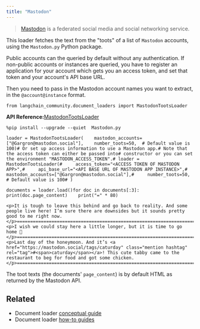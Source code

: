 ```yaml
---
title: "Mastodon"
---
```


> [Mastodon](https://joinmastodon.org/) is a federated social media and social networking service.

This loader fetches the text from the "toots" of a list of `Mastodon` accounts, using the `Mastodon.py` Python package.

Public accounts can the queried by default without any authentication. If non-public accounts or instances are queried, you have to register an application for your account which gets you an access token, and set that token and your account's API base URL.

Then you need to pass in the Mastodon account names you want to extract, in the `@account@instance` format.

```
from langchain_community.document_loaders import MastodonTootsLoader
```

**API Reference:**[MastodonTootsLoader](https://python.langchain.com/api_reference/community/document_loaders/langchain_community.document_loaders.mastodon.MastodonTootsLoader.html)

```
%pip install --upgrade --quiet  Mastodon.py
```

```
loader = MastodonTootsLoader(    mastodon_accounts=["@Gargron@mastodon.social"],    number_toots=50,  # Default value is 100)# Or set up access information to use a Mastodon app.# Note that the access token can either be passed into# constructor or you can set the environment "MASTODON_ACCESS_TOKEN".# loader = MastodonTootsLoader(#     access_token="<ACCESS TOKEN OF MASTODON APP>",#     api_base_url="<API BASE URL OF MASTODON APP INSTANCE>",#     mastodon_accounts=["@Gargron@mastodon.social"],#     number_toots=50,  # Default value is 100# )
```

```
documents = loader.load()for doc in documents[:3]:    print(doc.page_content)    print("=" * 80)
```

```
<p>It is tough to leave this behind and go back to reality. And some people live here! I’m sure there are downsides but it sounds pretty good to me right now.</p>================================================================================<p>I wish we could stay here a little longer, but it is time to go home 🥲</p>================================================================================<p>Last day of the honeymoon. And it’s <a href="https://mastodon.social/tags/caturday" class="mention hashtag" rel="tag">#<span>caturday</span></a>! This cute tabby came to the restaurant to beg for food and got some chicken.</p>================================================================================
```

The toot texts (the documents' `page_content`) is by default HTML as returned by the Mastodon API.

## Related

* Document loader [conceptual guide](/oss/concepts/document_loaders)
* Document loader [how-to guides](/oss/how_to/#document-loaders)
